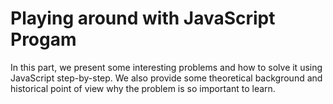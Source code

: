 # Playing around with JavaScript Progam

In this part, we present some interesting problems and how to solve
it using JavaScript step-by-step. We also provide some theoretical background
and historical point of view why the problem is so important to learn.

<!--
Use competitive programming exercises such as
backtracking algorithm, search algorithm, sorting algorith, etc.
-->